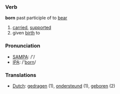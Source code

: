 === Verb ===

'''born''' past participle of to [[bear]]

# [[carried]], [[supported]]
# given [[birth]] to

=== Pronunciation ===
*[[w:SAMPA|SAMPA]]: /'/
*[[w:IPA|IPA]]: /'[[born]]/

=== Translations ===
*[[Dutch]]: [[gedragen]] (1), [[ondersteund]] (1), [[geboren]] (2)